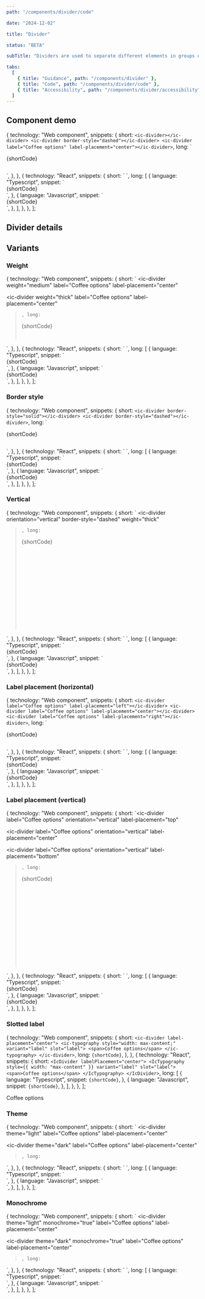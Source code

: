 ```yaml
---
path: "/components/divider/code"

date: "2024-12-02"

title: "Divider"

status: "BETA"

subTitle: "Dividers are used to separate different elements in groups of content. Visually, they look like rules or lines."

tabs:
  [
    { title: "Guidance", path: "/components/divider" },
    { title: "Code", path: "/components/divider/code" },
    { title: "Accessibility", path: "/components/divider/accessibility" },
  ]
---
```



## Component demo

  {
    technology: "Web component",
    snippets: {
      short: `<ic-divider></ic-divider>
<ic-divider border-style="dashed"></ic-divider>
<ic-divider label="Coffee options" label-placement="center"></ic-divider>`,
      long: `<div style="display: flex; flex-direction: column; gap: var(--ic-space-md); width: 100%;">
{shortCode}
  </div>`,
    },
  },
  {
    technology: "React",
    snippets: {
      short: `<IcDivider />
<IcDivider borderStyle="dashed" />
<IcDivider label="Coffee options" labelPlacement="center" />`,
      long: [
        {
          language: "Typescript",
          snippet: `<div
  style={{
    display: "flex",
    flexDirection: "column",
    gap: "var(--ic-space-md)",
    width: "100%"
  }}
>
  {shortCode}
</div>`,
        },
        {
          language: "Javascript",
          snippet: `<div
  style={{
    display: "flex",
    flexDirection: "column",
    gap: "var(--ic-space-md)",
    width: "100%"
  }}
>
  {shortCode}
</div>`,
        },
      ],
    },
  },
];

<ComponentPreview snippets={snippets}>
  <div
    style={{
      display: "flex",
      flexDirection: "column",
      gap: "var(--ic-space-md)",
      width: "100%",
    }}
  >
    <IcDivider />
    <IcDivider borderStyle="dashed" />
    <IcDivider label="Coffee options" label-placement="center" />
  </div>
</ComponentPreview>

## Divider details

<ComponentDetails component="ic-divider" />

## Variants

### Weight

  {
    technology: "Web component",
    snippets: {
      short: `<ic-divider weight="thin"></ic-divider>
<ic-divider weight="medium"></ic-divider>
<ic-divider weight="thick"></ic-divider>
<ic-divider weight="very-thick"></ic-divider>
<ic-divider
  weight="medium"
  label="Coffee options"
  label-placement="center"
></ic-divider>
<ic-divider
  weight="thick"
  label="Coffee options"
  label-placement="center"
></ic-divider>`,
      long: `<div style="display: flex; flex-direction: column; gap: var(--ic-space-md); width: 100%;">
{shortCode}
  </div>`,
    },
  },
  {
    technology: "React",
    snippets: {
      short: `<IcDivider weight="thin" />
<IcDivider weight="medium" />
<IcDivider weight="thick" />
<IcDivider weight="very-thick" />
<IcDivider
  weight="medium"
  label="Coffee options"
  labelPlacement="center"
/>
<IcDivider
  weight="thick"
  label="Coffee options"
  labelPlacement="center"
/>`,
      long: [
        {
          language: "Typescript",
          snippet: `<div
  style={{
    display: "flex",
    flexDirection: "column",
    gap: "var(--ic-space-md)",
    width: "100%"
  }}
>
  {shortCode}
</div>`,
        },
        {
          language: "Javascript",
          snippet: `<div
  style={{
    display: "flex",
    flexDirection: "column",
    gap: "var(--ic-space-md)",
    width: "100%"
  }}
>
  {shortCode}
</div>`,
        },
      ],
    },
  },
];

<ComponentPreview snippets={snippetsWeight}>
  <div
    style={{
      display: "flex",
      flexDirection: "column",
      gap: "var(--ic-space-md)",
      width: "100%",
    }}
  >
    <IcDivider weight="thin" />
    <IcDivider weight="medium" />
    <IcDivider weight="thick" />
    <IcDivider weight="very-thick" />
    <IcDivider weight="medium" label="Coffee options" labelPlacement="center" />
    <IcDivider weight="thick" label="Coffee options" labelPlacement="center" />
  </div>
</ComponentPreview>

### Border style

  {
    technology: "Web component",
    snippets: {
      short: `<ic-divider border-style="solid"></ic-divider>
<ic-divider border-style="dashed"></ic-divider>`,
      long: `<div style="display: flex; flex-direction: column; gap: var(--ic-space-md); width: 100%;">
{shortCode}
  </div>`,
    },
  },
  {
    technology: "React",
    snippets: {
      short: `<IcDivider borderStyle="solid" />
<IcDivider borderStyle="dashed" />`,
      long: [
        {
          language: "Typescript",
          snippet: `<div
  style={{
    display: "flex",
    flexDirection: "column",
    gap: "var(--ic-space-md)",
    width: "100%"
  }}
>
  {shortCode}
</div>`,
        },
        {
          language: "Javascript",
          snippet: `<div
  style={{
    display: "flex",
    flexDirection: "column",
    gap: "var(--ic-space-md)",
    width: "100%"
  }}
>
  {shortCode}
</div>`,
        },
      ],
    },
  },
];

<ComponentPreview snippets={snippetsBorderStyle}>
  <div
    style={{
      display: "flex",
      flexDirection: "column",
      gap: "var(--ic-space-md)",
      width: "100%",
    }}
  >
    <IcDivider borderStyle="solid" />
    <IcDivider borderStyle="dashed" />
  </div>
</ComponentPreview>

### Vertical

  {
    technology: "Web component",
    snippets: {
      short: `<ic-divider orientation="vertical"></ic-divider>
<ic-divider orientation="vertical" border-style="dashed"></ic-divider>
<ic-divider orientation="vertical" weight="thick"></ic-divider>
<ic-divider
  orientation="vertical"
  border-style="dashed"
  weight="thick"
></ic-divider>`,
      long: `<div style="display: flex; gap: var(--ic-space-lg); height: 15rem;">
{shortCode}
  </div>`,
    },
  },
  {
    technology: "React",
    snippets: {
      short: `<IcDivider orientation="vertical" />
<IcDivider orientation="vertical" borderStyle="dashed" />
<IcDivider orientation="vertical" weight="thick" />
<IcDivider
  orientation="vertical"
  borderStyle="dashed"
  weight="thick"
/>`,
      long: [
        {
          language: "Typescript",
          snippet: `<div
  style={{
    display: "flex",
    gap: "var(--ic-space-lg)",
    height: "15rem"
  }}
>
  {shortCode}
</div>`,
        },
        {
          language: "Javascript",
          snippet: `<div
  style={{
    display: "flex",
    gap: "var(--ic-space-lg)",
    height: "15rem"
  }}
>
  {shortCode}
</div>`,
        },
      ],
    },
  },
];

<ComponentPreview snippets={snippetsVertical}>
  <div
    style={{
      display: "flex",
      gap: "var(--ic-space-lg)",
      height: "15rem",
    }}
  >
    <IcDivider orientation="vertical" />
    <IcDivider orientation="vertical" borderStyle="dashed" />
    <IcDivider orientation="vertical" weight="thick" />
    <IcDivider orientation="vertical" borderStyle="dashed" weight="thick" />
  </div>
</ComponentPreview>

### Label placement (horizontal)

  {
    technology: "Web component",
    snippets: {
      short: `<ic-divider label="Coffee options" label-placement="left"></ic-divider>
<ic-divider label="Coffee options" label-placement="center"></ic-divider>
<ic-divider label="Coffee options" label-placement="right"></ic-divider>`,
      long: `<div style="display: flex; flex-direction: column; gap: var(--ic-space-md); width: 100%;">
{shortCode}
  </div>`,
    },
  },
  {
    technology: "React",
    snippets: {
      short: `<IcDivider label="Coffee options" labelPlacement="left" />
<IcDivider label="Coffee options" labelPlacement="center" />
<IcDivider label="Coffee options" labelPlacement="right" />`,
      long: [
        {
          language: "Typescript",
          snippet: `<div
  style={{
    display: "flex",
    flexDirection: "column",
    gap: "var(--ic-space-md)",
    width: "100%"
  }}
>
  {shortCode}
</div>`,
        },
        {
          language: "Javascript",
          snippet: `<div
  style={{
    display: "flex",
    flexDirection: "column",
    gap: "var(--ic-space-md)",
    width: "100%"
  }}
>
  {shortCode}
</div>`,
        },
      ],
    },
  },
];

<ComponentPreview snippets={snippetsLabelHorizontal}>
  <div
    style={{
      display: "flex",
      flexDirection: "column",
      gap: "var(--ic-space-md)",
      width: "100%",
    }}
  >
    <IcDivider label="Coffee options" labelPlacement="left" />
    <IcDivider label="Coffee options" labelPlacement="center" />
    <IcDivider label="Coffee options" labelPlacement="right" />
  </div>
</ComponentPreview>

### Label placement (vertical)

  {
    technology: "Web component",
    snippets: {
      short: `<ic-divider
  label="Coffee options"
  orientation="vertical"
  label-placement="top"
></ic-divider>
<ic-divider
  label="Coffee options"
  orientation="vertical"
  label-placement="center"
></ic-divider>
<ic-divider
  label="Coffee options"
  orientation="vertical"
  label-placement="bottom"
></ic-divider>`,
      long: `<div style="display: flex; gap: var(--ic-space-lg); height: 15rem;">
{shortCode}
  </div>`,
    },
  },
  {
    technology: "React",
    snippets: {
      short: `<IcDivider
  label="Coffee options"
  orientation="vertical"
  labelPlacement="top"
/>
<IcDivider
  label="Coffee options"
  orientation="vertical"
  labelPlacement="center"
/>
<IcDivider
  label="Coffee options"
  orientation="vertical"
  labelPlacement="bottom"
/>`,
      long: [
        {
          language: "Typescript",
          snippet: `<div
  style={{
    display: "flex",
    gap: "var(--ic-space-lg)",
    height: "15rem"
  }}
>
  {shortCode}
</div>`,
        },
        {
          language: "Javascript",
          snippet: `<div
  style={{
    display: "flex",
    gap: "var(--ic-space-lg)",
    height: "15rem"
  }}
>
  {shortCode}
</div>`,
        },
      ],
    },
  },
];

<ComponentPreview snippets={snippetsLabelVertical}>
  <div
    style={{
      display: "flex",
      gap: "var(--ic-space-lg)",
      height: "15rem",
    }}
  >
    <IcDivider
      label="Coffee options"
      orientation="vertical"
      labelPlacement="top"
    />
    <IcDivider
      label="Coffee options"
      orientation="vertical"
      labelPlacement="center"
    />
    <IcDivider
      label="Coffee options"
      orientation="vertical"
      labelPlacement="bottom"
    />
  </div>
</ComponentPreview>

### Slotted label

  {
    technology: "Web component",
    snippets: {
      short: `<ic-divider label-placement="center">
  <ic-typography style="width: max-content;" variant="label" slot="label">
    <span>Coffee options</span>
  </ic-typography>
</ic-divider>`,
      long: `{shortCode}`,
    },
  },
  {
    technology: "React",
    snippets: {
      short: `<IcDivider labelPlacement="center">
  <IcTypography style={{ width: "max-content" }} variant="label" slot="label">
    <span>Coffee options</span>
  </IcTypography>
</IcDivider>`,
      long: [
        {
          language: "Typescript",
          snippet: `{shortCode}`,
        },
        {
          language: "Javascript",
          snippet: `{shortCode}`,
        },
      ],
    },
  },
];

<ComponentPreview snippets={snippetsSlottedLabel}>
  <IcDivider labelPlacement="center">
    <IcTypography style={{ width: "max-content" }} variant="label" slot="label">
      <span>Coffee options</span>
    </IcTypography>
  </IcDivider>
</ComponentPreview>

### Theme

  {
    technology: "Web component",
    snippets: {
      short: `<ic-divider theme="light"></ic-divider>
<ic-divider
  theme="light"
  label="Coffee options"
  label-placement="center"
></ic-divider>
<ic-divider theme="dark"></ic-divider>
<ic-divider
  theme="dark"
  label="Coffee options"
  label-placement="center"
></ic-divider>`,
      long: `<div>
  <div style="display: flex; flex-direction: column; gap: var(--ic-space-md); background: #ffffff; padding: var(--ic-space-md); width: 100%;">
    <ic-divider theme="light"></ic-divider>
    <ic-divider theme="light"
      label="Coffee options"
      label-placement="center"
    ></ic-divider>
  </div>
  <div style="display: flex; flex-direction: column; gap: var(--ic-space-md); background: var(--ic-color-page-background-dark); padding: var(--ic-space-md); width: 100%;">
    <ic-divider theme="dark"></ic-divider>
    <ic-divider
      theme="dark"
      label="Coffee options"
      label-placement="center"
    ></ic-divider>
  </div>
</div>`,
    },
  },
  {
    technology: "React",
    snippets: {
      short: `<IcDivider theme="light" />
<IcDivider
  theme="light"
  label="Coffee options"
  labelPlacement="center"
/>
<IcDivider theme="dark" />
<IcDivider
  theme="dark"
  label="Coffee options"
  labelPlacement="center"
/>`,
      long: [
        {
          language: "Typescript",
          snippet: `<div>
  <div
    style={{
      display: "flex",
      flexDirection: "column",
      gap: "var(--ic-space-md)",
      background: "#ffffff",
      padding: "var(--ic-space-md)",
      width: "100%"
    }}
  >
    <IcDivider theme="light" />
    <IcDivider
      theme="light"
      label="Coffee options"
      labelPlacement="center"
    />
  </div>
  <div
    style={{
      display: "flex",
      flexDirection: "column",
      gap: "var(--ic-space-md)",
      background: "var(--ic-color-page-background-dark)",
      padding: "var(--ic-space-md)",
      width: "100%",
    }}
  >
    <IcDivider theme="dark" />
    <IcDivider
      theme="dark"
      label="Coffee options"
      labelPlacement="center"
    />
  </div>
</div>`,
        },
        {
          language: "Javascript",
          snippet: `<div>
  <div
    style={{
      display: "flex",
      flexDirection: "column",
      gap: "var(--ic-space-md)",
      background: "#ffffff",
      padding: "var(--ic-space-md)",
      width: "100%"
    }}
  >
    <IcDivider theme="light" />
    <IcDivider
      theme="light"
      label="Coffee options"
      labelPlacement="center"
    />
  </div>
  <div
    style={{
      display: "flex",
      flexDirection: "column",
      gap: "var(--ic-space-md)",
      background: "var(--ic-color-page-background-dark)",
      padding: "var(--ic-space-md)",
      width: "100%"
    }}
  >
    <IcDivider theme="dark" />
    <IcDivider
      theme="dark"
      label="Coffee options"
      labelPlacement="center"
    />
  </div>
</div>`,
        },
      ],
    },
  },
];

<ComponentPreview snippets={snippetsTheme}>
  <div
    style={{
      display: "flex",
      flexDirection: "column",
      gap: "var(--ic-space-md)",
      background: "#ffffff",
      padding: "var(--ic-space-md)",
      width: "100%",
    }}
  >
    <IcDivider theme="light" />
    <IcDivider theme="light" label="Coffee options" labelPlacement="center" />
  </div>
  <div
    style={{
      display: "flex",
      flexDirection: "column",
      gap: "var(--ic-space-md)",
      background: "var(--ic-color-page-background-dark)",
      padding: "var(--ic-space-md)",
      width: "100%",
    }}
  >
    <IcDivider theme="dark" />
    <IcDivider theme="dark" label="Coffee options" labelPlacement="center" />
  </div>
</ComponentPreview>

### Monochrome

  {
    technology: "Web component",
    snippets: {
      short: `<ic-divider theme="light" monochrome="true"></ic-divider>
<ic-divider
  theme="light"
  monochrome="true"
  label="Coffee options"
  label-placement="center"
></ic-divider>
<ic-divider theme="dark" monochrome="true"></ic-divider>
<ic-divider
  theme="dark"
  monochrome="true"
  label="Coffee options"
  label-placement="center"
></ic-divider>`,
      long: `<div>
  <div style="display: flex; flex-direction: column; gap: var(--ic-space-md); padding: var(--ic-space-md); width: 100%;">
    <ic-divider theme="light"></ic-divider>
    <ic-divider
      theme="light"
      monochrome="true"
      label="Coffee options"
      label-placement="center"
    ></ic-divider>
  </div>
  <div style="display: flex; flex-direction: column; gap: var(--ic-space-md); background: var(--ic-color-page-background-dark); padding: var(--ic-space-md); width: 100%;">
    <ic-divider theme="dark"></ic-divider>
    <ic-divider
      theme="dark"
      monochrome="true"
      label="Coffee options"
      label-placement="center"
    ></ic-divider>
  </div>
</div>`,
    },
  },
  {
    technology: "React",
    snippets: {
      short: `<IcDivider theme="light" monochrome />
<IcDivider
  theme="light"
  monochrome
  label="Coffee options"
  labelPlacement="center"
/>
<IcDivider theme="dark" monochrome />
<IcDivider
  theme="dark"
  monochrome
  label="Coffee options"
  labelPlacement="center"
/>`,
      long: [
        {
          language: "Typescript",
          snippet: `<div>
  <div
    style={{
      display: "flex",
      flexDirection: "column",
      gap: "var(--ic-space-md)",
      padding: "var(--ic-space-md)",
      width: "100%"
    }}
  >
    <IcDivider theme="light" monochrome />
    <IcDivider
      theme="light"
      monochrome
      label="Coffee options"
      labelPlacement="center"
    />
  </div>
  <div
    style={{
      display: "flex",
      flexDirection: "column",
      gap: "var(--ic-space-md)",
      background: "var(--ic-color-page-background-dark)",
      padding: "var(--ic-space-md)",
      width: "100%"
    }}
  >
    <IcDivider theme="dark" monochrome />
    <IcDivider
      theme="dark"
      monochrome
      label="Coffee options"
      labelPlacement="center"
    />
  </div>
</div>`,
        },
        {
          language: "Javascript",
          snippet: `<div>
  <div
    style={{
      display: "flex",
      flexDirection: "column",
      gap: "var(--ic-space-md)",
      padding: "var(--ic-space-md)",
      width: "100%"
    }}
  >
    <IcDivider theme="light" monochrome />
    <IcDivider
      theme="light"
      monochrome
      label="Coffee options"
      labelPlacement="center"
    />
  </div>
  <div
    style={{
      display: "flex",
      flexDirection: "column",
      gap: "var(--ic-space-md)",
      background: "var(--ic-color-page-background-dark)",
      padding: "var(--ic-space-md)",
      width: "100%"
    }}
  >
    <IcDivider theme="dark" monochrome />
    <IcDivider
      theme="dark"
      monochrome
      label="Coffee options"
      labelPlacement="center"
    />
  </div>
</div>`,
        },
      ],
    },
  },
];

<ComponentPreview snippets={snippetsMonochrome}>
  <div
    style={{
      display: "flex",
      flexDirection: "column",
      gap: "var(--ic-space-md)",
      padding: "var(--ic-space-md)",
      width: "100%",
    }}
  >
    <IcDivider theme="light" monochrome />
    <IcDivider
      theme="light"
      monochrome
      label="Coffee options"
      labelPlacement="center"
    />
  </div>
  <div
    style={{
      display: "flex",
      flexDirection: "column",
      gap: "var(--ic-space-md)",
      background: "var(--ic-color-page-background-dark)",
      padding: "var(--ic-space-md)",
      width: "100%",
    }}
  >
    <IcDivider theme="dark" monochrome />
    <IcDivider
      theme="dark"
      monochrome
      label="Coffee options"
      labelPlacement="center"
    />
  </div>
</ComponentPreview>
